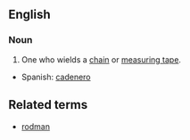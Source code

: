 {{rfc|Related terms as level 2 header}}
==English==
===Noun===
{{en-noun|pl=chainmen}}
#{{surveying}} One who wields a [[chain]] or [[measuring tape]].
{{trans-top|one who wields a chain}}
{{trans-mid}}
*Spanish: [[cadenero]]
{{trans-bottom}}

==Related terms==
*[[rodman]]